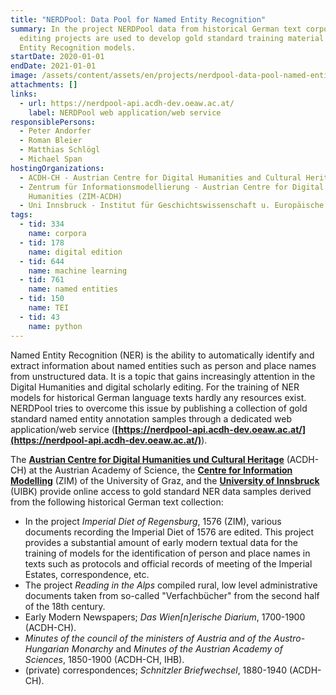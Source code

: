```yaml
---
title: "NERDPool: Data Pool for Named Entity Recognition"
summary: In the project NERDPool data from historical German text corpora and
  editing projects are used to develop gold standard training material for Named
  Entity Recognition models.
startDate: 2020-01-01
endDate: 2021-01-01
image: /assets/content/assets/en/projects/nerdpool-data-pool-named-entity-recognition/dha_nerdpool_img2.png
attachments: []
links:
  - url: https://nerdpool-api.acdh-dev.oeaw.ac.at/
    label: NERDPool web application/web service
responsiblePersons:
  - Peter Andorfer
  - Roman Bleier
  - Matthias Schlögl
  - Michael Span
hostingOrganizations:
  - ACDH-CH - Austrian Centre for Digital Humanities and Cultural Heritage
  - Zentrum für Informationsmodellierung - Austrian Centre for Digital
    Humanities (ZIM-ACDH)
  - Uni Innsbruck - Institut für Geschichtswissenschaft u. Europäische Ethnologie
tags:
  - tid: 334
    name: corpora
  - tid: 178
    name: digital edition
  - tid: 644
    name: machine learning
  - tid: 761
    name: named entities
  - tid: 150
    name: TEI
  - tid: 43
    name: python
---
```

Named Entity Recognition (NER) is the ability to automatically identify and extract information about named entities such as person and place names from unstructured data. It is a topic that gains increasingly attention in the Digital Humanities and digital scholarly editing. For the training of NER models for historical German language texts hardly any resources exist. NERDPool tries to overcome this issue by publishing a collection of gold standard named entity annotation samples through a dedicated web application/web service (**[https://nerdpool-api.acdh-dev.oeaw.ac.at/](https://nerdpool-api.acdh-dev.oeaw.ac.at/)**).

The **[Austrian Centre for Digital Humanities und Cultural Heritage](https://www.oeaw.ac.at/acdh/)** (ACDH-CH) at the Austrian Academy of Science, the **[Centre for Information Modelling](https://informationsmodellierung.uni-graz.at/)** (ZIM) of the University of Graz, and the **[University of Innsbruck](https://www.uibk.ac.at/)** (UIBK) provide online access to gold standard NER data samples derived from the following historical German text collection:

*   In the project _Imperial Diet of Regensburg_, 1576 (ZIM), various documents recording the Imperial Diet of 1576 are edited. This project provides a substantial amount of early modern textual data for the training of models for the identification of person and place names in texts such as protocols and official records of meeting of the Imperial Estates, correspondence, etc.
*   The project _Reading in the Alps_ compiled rural, low level administrative documents taken from so-called "Verfachbücher" from the second half of the 18th century.
*   Early Modern Newspapers; _Das Wien\[n\]erische Diarium_, 1700-1900 (ACDH-CH).
*   _Minutes of the council of the ministers of Austria and of the Austro-Hungarian Monarchy_ and _Minutes of the Austrian Academy of Sciences_, 1850-1900 (ACDH-CH, IHB).
*   (private) correspondences; _Schnitzler Briefwechsel_, 1880-1940 (ACDH-CH).
